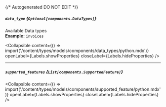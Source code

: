 {/* Autogenerated DO NOT EDIT  */}

##### `data_type` *{`Optional[components.DataTypes]`}*
Available Data types
<br/>
**Example:** `invoices`

<Collapsible content={() => import('/content/types/models/components/data_types/python.mdx')} openLabel={Labels.showProperties} closeLabel={Labels.hideProperties} />


---
##### `supported_features` *{`List[components.SupportedFeature]`}*

<Collapsible content={() => import('/content/types/models/components/supported_feature/python.mdx')} openLabel={Labels.showProperties} closeLabel={Labels.hideProperties} />



